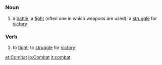 =={{en}}==
===Noun===
# a [[battle]], a [[fight]] (often one in which weapons are used); a [[struggle]] for [[victory]]
===Verb===
# to [[fight]]; to [[struggle]] for [[victory]]

[[et:Combat]]
[[io:Combat]]
[[it:combat]]